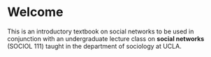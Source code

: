 # Welcome {.unnumbered}

This is an introductory textbook on social networks to be used in conjunction with an undergraduate lecture class on **social networks** (SOCIOL 111) taught in the department of sociology at UCLA.